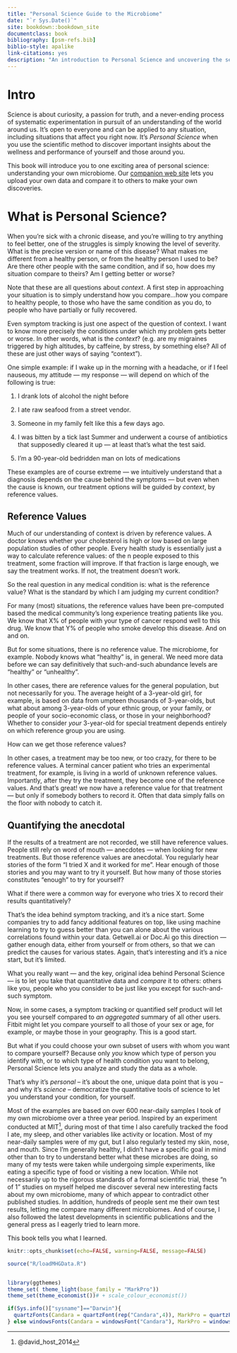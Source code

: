 ```yaml
---
title: "Personal Science Guide to the Microbiome"
date: "`r Sys.Date()`"
site: bookdown::bookdown_site
documentclass: book
bibliography: [psm-refs.bib]
biblio-style: apalike
link-citations: yes
description: "An introduction to Personal Science and uncovering the secrets of your own microbiome."
---
```



# Intro {-}

Science is about curiosity, a passion for truth, and a never-ending process of systematic experimentation in pursuit of an understanding of the world around us.  It's open to everyone and can be applied to any situation, including situations that affect you right now.  It's _Personal Science_ when you use the scientific method to discover important insights about the wellness and performance of yourself and those around you. 

This book will introduce you to one exciting area of personal science: understanding your own microbiome. Our [companion web site](https://app.personalscience.com) lets you upload your own data and compare it to others to make your own discoveries.

# What is Personal Science? 

When you’re sick with a chronic disease, and you’re willing to try anything to feel better, one of the struggles is simply knowing the level of severity. What is the precise version or name of this disease? What makes me different from a healthy person, or from the healthy person I used to be? Are there other people with the same condition, and if so, how does my situation compare to theirs? Am I getting better or worse?

Note that these are all questions about *context*. A first step in approaching your situation is to simply understand how you compare…how you compare to healthy people, to those who have the same condition as you do, to people who have partially or fully recovered.

Even symptom tracking is just one aspect of the question of context. I want to know more precisely the conditions under which my problem gets better or worse. In other words, what is the *context*? (e.g. are my migraines triggered by high altitudes, by caffeine, by stress, by something else? All of these are just other ways of saying “context”).

One simple example: if I wake up in the morning with a headache, or if I feel nauseous, my attitude — my response — will depend on which of the following is true:

1.  I drank lots of alcohol the night before

2.  I ate raw seafood from a street vendor.

3.  Someone in my family felt like this a few days ago.

4.  I was bitten by a tick last Summer and underwent a course of antibiotics that supposedly cleared it up — at least that’s what the test said.

5.  I’m a 90-year-old bedridden man on lots of medications

These examples are of course extreme — we intuitively understand that a diagnosis depends on the cause behind the symptoms — but even when the cause is known, our treatment options will be guided by *context*, by reference values.

## Reference Values

Much of our understanding of context is driven by reference values. A doctor knows whether your cholesterol is high or low based on large population studies of other people. Every health study is essentially just a way to calculate reference values: of the n people exposed to this treatment, some fraction will improve. If that fraction is large enough, we say the treatment works. If not, the treatment doesn’t work.

So the real question in any medical condition is: what is the reference value? What is the standard by which I am judging my current condition?

For many (most) situations, the reference values have been pre-computed based the medical community’s long experience treating patients like you. We know that X% of people with your type of cancer respond well to this drug. We know that Y% of people who smoke develop this disease. And on and on.

But for some situations, there is no reference value. The microbiome, for example. Nobody knows what “healthy” is, in general. We need more data before we can say definitively that such-and-such abundance levels are “healthy” or “unhealthy”.

In other cases, there are reference values for the general population, but not necessarily for you. The average height of a 3-year-old girl, for example, is based on data from umpteen thousands of 3-year-olds, but what about among 3-year-olds of your ethnic group, or your family, or people of your socio-economic class, or those in your neighborhood? Whether to consider *your* 3-year-old for special treatment depends entirely on which reference group you are using.

How can we get those reference values?

In other cases, a treatment may be too new, or too crazy, for there to be reference values. A terminal cancer patient who tries an experimental treatment, for example, is living in a world of unknown reference values. Importantly, after they try the treatment, they become one of the reference values. And that’s great! we now have a reference value for that treatment — but only if somebody bothers to record it. Often that data simply falls on the floor with nobody to catch it.

## Quantifying the anecdotal

If the results of a treatment are not recorded, we still have reference values. People still rely on word of mouth — anecdotes — when looking for new treatments. But those reference values are anecdotal. You regularly hear stories of the form “I tried X and it worked for me”. Hear enough of those stories and you may want to try it yourself. But how many of those stories constitutes “enough” to try for yourself?

What if there were a common way for everyone who tries X to record their results quantitatively?

That’s the idea behind symptom tracking, and it’s a nice start. Some companies try to add fancy additional features on top, like using machine learning to try to guess better than you can alone about the various correlations found within your data. Getwell.ai or Doc.Ai go this direction — gather enough data, either from yourself or from others, so that we can predict the causes for various states. Again, that’s interesting and it’s a nice start, but it’s limited.

What you really want — and the key, original idea behind Personal Science — is to let you take that quantitative data and *compare* it to others: others like you, people who you consider to be just like you except for such-and-such symptom.

Now, in some cases, a symptom tracking or quantified self product will let you see yourself compared to *an aggregated* summary of all other users. Fitbit might let you compare yourself to all those of your sex or age, for example, or maybe those in your geography. This is a good start.

But what if you could choose your own subset of users with whom you want to compare yourself? Because only *you* know which type of person you identify with, or to which type of health condition you want to belong, Personal Science lets you analyze and study the data as a whole.

That’s why it’s *personal* -- it’s about the one, unique data point that is you -- and why it’s *science* -- democratize the quantitative tools of science to let you understand your condition, for yourself.


Most of the examples are based on over 600 near-daily samples I took of my own microbiome over a three year period. Inspired by an experiment conducted at MIT^[@david_host_2014], during most of that time I also carefully tracked the food I ate, my sleep, and other variables like activity or location. Most of my near-daily samples were of my gut, but I also regularly tested my skin, nose, and mouth. Since I’m generally healthy, I didn’t have a specific goal in mind other than to try to understand better what these microbes are doing, so many of my tests were taken while undergoing simple experiments, like eating a specific type of food or visiting a new location. While not necessarily up to the rigorous standards of a formal scientific trial, these “n of 1” studies on myself helped me discover several new interesting facts about my own microbiome, many of which appear to contradict other published studies. In addition, hundreds of people sent me their own test results, letting me compare many different microbiomes. And of course, I also followed the latest developments in scientific publications and the general press as I eagerly tried to learn more.

This book tells you what I learned.


```r

knitr::opts_chunk$set(echo=FALSE, warning=FALSE, message=FALSE)

source("R/loadMHGData.R")


library(ggthemes)
theme_set( theme_light(base_family = "MarkPro"))
theme_set(theme_economist())# + scale_colour_economist())

if(Sys.info()["sysname"]=="Darwin"){
  quartzFonts(Candara = quartzFont(rep("Candara",4)), MarkPro = quartzFont(rep("MarkPro",4)))
} else windowsFonts(Candara = windowsFont("Candara"), MarkPro = windowsFont("MarkPro"))


```
